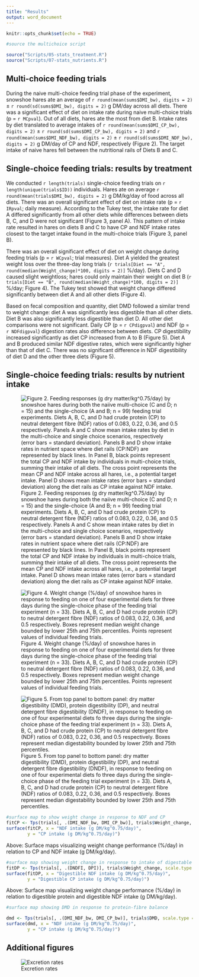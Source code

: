 ```yaml
---
title: "Results"
output: word_document
---
```


```r
knitr::opts_chunk$set(echo = TRUE)
```

```r

#source the multichoice script

source("Scripts/05-stats_treatment.R")
source("Scripts/07-stats_nutrients.R")

```

## Multi-choice feeding trials

During the naive multi-choice feeding trial phase of the experiment, snowshoe hares ate an average of `r round(mean(sums$DMI_bw), digits = 2)` ± `r round(sd(sums$DMI_bw), digits = 2)` g DM/day across all diets. There was a significant effect of diet on intake rate during naive multi-choice trials (p = `r MCpval`). Out of all diets, hares ate the most from diet B. Intake rates by diet translated to average intakes of `r round(mean(sums$DMI_CP_bw), digits = 2)` ± `r round(sd(sums$DMI_CP_bw), digits = 2)` and `r round(mean(sums$DMI_NDF_bw), digits = 2)` ± `r round(sd(sums$DMI_NDF_bw), digits = 2)` g DM/day of CP and NDF, respectively (Figure 2). The target intake of naive hares fell between the nutritional rails of Diets B and C.

## Single-choice feeding trials: results by treatment

We conducted `r length(trials)` single-choice feeding trials on `r length(unique(trials$ID))` individuals. Hares ate on average `r round(mean(trials$DMI_bw), digits = 2)` g DM/kg/day of food across all diets. There was an overall significant effect of diet on intake rate (p = `r IRpval`; daily measure). According to the Tukey test, the intake rate for diet A differed significantly from all other diets while differences between diets B, C, and D were not significant (Figure 3, panel A). This pattern of intake rate resulted in hares on diets B and C to have CP and NDF intake rates closest to the target intake found in the multi-choice trials (Figure 3, panel B).

There was an overall significant effect of diet on weight change during feeding trials (p = `r WCpval`; trial measures). Diet A yielded the greatest weight loss over the three-day long trials (`r trials[Diet == "A", round(median(Weight_change)*100, digits = 2)]` %/day). Diets C and D caused slight weightloss; hares could only maintain their weight on diet B (`r trials[Diet == "B", round(median(Weight_change)*100, digits = 2)]` %/day; Figure 4). The Tukey test showed that weight change differed significantly between diet A and all other diets (Figure 4).

Based on fecal composition and quantity, diet DMD followed a similar trend to weight change: diet A was significantly less digestible than all other diets. Diet B was also significantly less digestible than diet D. All other diet comparisons were not significant. Daily CP (p = `r CPdigpval`) and NDF (p = `r NDFdigpval`) digestion rates also difference between diets. CP digestibility increased significantly as diet CP increased from A to B (Figure 5). Diet A and B produced similar NDF digestive rates, which were significantly higher than that of diet C. There was no significant difference in NDF digestibility of diet D and the other three diets (Figure 5).

## Single-choice feeding trials: results by nutrient intake



![Figure 2. Feeding responses (g dry matter/kg^0.75/day) by snowshoe hares during both the naiive multi-choice (C and D; n = 15) and the single-choice (A and B; n = 99) feeding trial experiments. Diets A, B, C, and D had crude protein (CP) to neutral detergent fibre (NDF) ratios of 0.083, 0.22, 0.36, and 0.5 respectively. Panels A and C show mean intake rates by diet in the multi-choice and single choice scenarios, respectively (error bars = standard deviation). Panels B and D show intake rates in nutrient space where diet rails (CP:NDF) are represented by black lines. In Panel B, black points represent the total CP and NDF intake by individuals in multi-choice trials, summing their intake of all diets. The cross point represents the mean CP and NDF intake across all hares, i.e., a potential target intake. Panel D shows mean intake rates (error bars = standard deviation) along the diet rails as CP intake against NDF intake.](Output/figures/intakebarandrail.jpeg)

![Figure 4. Weight change (%/day) of snowshoe hares in response to feeding on one of four experimental diets for three days during the single-choice phase of the feeding trial experiment (n = 33). Diets A, B, C, and D had crude protein (CP) to neutral detergent fibre (NDF) ratios of 0.083, 0.22, 0.36, and 0.5 respectively. Boxes represent median weight change bounded by lower 25th and 75th percentiles. Points represent values of individual feeding trials.](Output/figures/weightchangebar.jpeg)

![Figure 5. From top panel to bottom panel: dry matter digestibility (DMD), protein digestibility (DP), and neutral detergent fibre digestibility (DNDF), in response to feeding on one of four experimental diets fo three days during the single-choice phase of the feeding trial experiment (n = 33). Diets A, B, C, and D had crude protein (CP) to neutral detergent fibre (NDF) ratios of 0.083, 0.22, 0.36, and 0.5 respectively. Boxes represent median digestability bounded by lower 25th and 75th percentiles.](Output/figures/dietdigestion.jpeg)




```r
#surface map to show weight change in response to NDF and CP
fitCP <- Tps(trials[, .(DMI_NDF_bw, DMI_CP_bw)], trials$Weight_change, scale.type = "range")
surface(fitCP, x = "NDF intake (g DM/kg^0.75/day)", 
        y = "CP intake (g DM/kg^0.75/day)")

```
Above: Surface maps visualizing weight change performance (%/day) in relation to CP and NDF intake (g DM/kg/day).


```r
#surface map showing weight change in response to intake of digestable protein and NDF
fitDP <- Tps(trials[, .(DNDFI, DPI)], trials$Weight_change, scale.type = "range")
surface(fitDP, x = "Digestible NDF intake (g DM/kg^0.75/day)", 
        y = "Digestible CP intake (g DM/kg^0.75/day)")

```
Above: Surface map visualizing weight change performance (%/day) in relation to digestible protein and digestible NDF intake (g DM/kg/day).



```r
#surface map showing DMD in response to protein-fibre balance

dmd <- Tps(trials[, .(DMI_NDF_bw, DMI_CP_bw)], trials$DMD, scale.type = "range")
surface(dmd, x = "NDF intake (g DM/kg^0.75/day)", 
        y = "CP intake (g DM/kg^0.75/day)")
```



## Additional figures

![Excretion rates](Output/figures/excretionrates.jpg)
